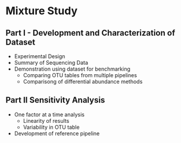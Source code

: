 # Mixture Study  
## Part I - Development and Characterization of Dataset  
* Experimental Design  
* Summary of Sequencing Data  
* Demonstration using dataset for benchmarking  
    - Comparing OTU tables from multiple pipelines  
    - Comparisong of differential abundance methods  


## Part II Sensitivity Analysis  
* One factor at a time analysis  
    - Linearity of results  
    - Variability in OTU table  
* Development of reference pipeline  
